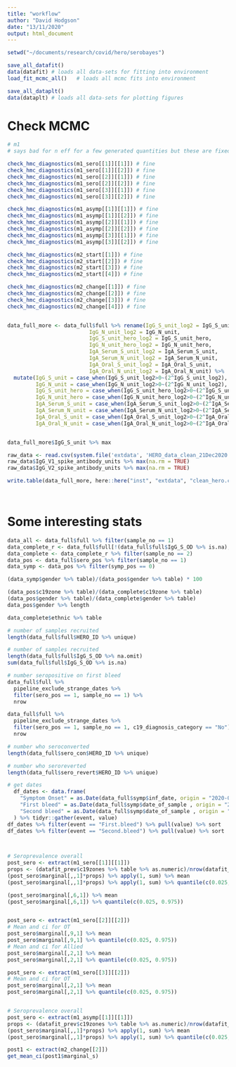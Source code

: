 ```yaml
---
title: "workflow"
author: "David Hodgson"
date: "13/11/2020"
output: html_document
---
```


```r

setwd("~/documents/research/covid/hero/serobayes")

```


```r

save_all_datafit()
data(datafit) # loads all data-sets for fitting into environment
load_fit_mcmc_all()   # loads all mcmc fits into environment

save_all_dataplt()
data(dataplt) # loads all data-sets for plotting figures

```

# Check MCMC

```r
# m1
# says bad for n eff for a few generated quantities but these are fixed values so their sd is 0.

check_hmc_diagnostics(m1_sero[[1]][[1]]) # fine
check_hmc_diagnostics(m1_sero[[1]][[2]]) # fine
check_hmc_diagnostics(m1_sero[[2]][[1]]) # fine
check_hmc_diagnostics(m1_sero[[2]][[2]]) # fine
check_hmc_diagnostics(m1_sero[[3]][[1]]) # fine
check_hmc_diagnostics(m1_sero[[3]][[2]]) # fine

check_hmc_diagnostics(m1_asymp[[1]][[1]]) # fine
check_hmc_diagnostics(m1_asymp[[1]][[2]]) # fine
check_hmc_diagnostics(m1_asymp[[2]][[1]]) # fine
check_hmc_diagnostics(m1_asymp[[2]][[2]]) # fine
check_hmc_diagnostics(m1_asymp[[3]][[1]]) # fine
check_hmc_diagnostics(m1_asymp[[3]][[2]]) # fine

check_hmc_diagnostics(m2_start[[1]]) # fine
check_hmc_diagnostics(m2_start[[2]]) # fine
check_hmc_diagnostics(m2_start[[3]]) # fine
check_hmc_diagnostics(m2_start[[4]]) # fine

check_hmc_diagnostics(m2_change[[1]]) # fine
check_hmc_diagnostics(m2_change[[2]]) # fine
check_hmc_diagnostics(m2_change[[3]]) # fine
check_hmc_diagnostics(m2_change[[4]]) # fine


data_full_more <- data_full$full %>% rename(IgG_S_unit_log2 = IgG_S_unit,
                          IgG_N_unit_log2 = IgG_N_unit,
                          IgG_S_unit_hero_log2 = IgG_S_unit_hero,
                          IgG_N_unit_hero_log2 = IgG_N_unit_hero,
                          IgA_Serum_S_unit_log2 = IgA_Serum_S_unit,
                          IgA_Serum_N_unit_log2 = IgA_Serum_N_unit,
                          IgA_Oral_S_unit_log2 = IgA_Oral_S_unit,
                          IgA_Oral_N_unit_log2 = IgA_Oral_N_unit) %>% 
  mutate(IgG_S_unit = case_when(IgG_S_unit_log2>0~(2^IgG_S_unit_log2), IgG_S_unit_log2 == 0~0),
         IgG_N_unit = case_when(IgG_N_unit_log2>0~(2^IgG_N_unit_log2), IgG_N_unit_log2 == 0~0),
         IgG_S_unit_hero = case_when(IgG_S_unit_hero_log2>0~(2^IgG_S_unit_hero_log2), IgG_S_unit_hero_log2 == 0~0), 
         IgG_N_unit_hero = case_when(IgG_N_unit_hero_log2>0~(2^IgG_N_unit_hero_log2), IgG_N_unit_hero_log2 == 0~0), 
         IgA_Serum_S_unit = case_when(IgA_Serum_S_unit_log2>0~(2^IgA_Serum_S_unit_log2), IgA_Serum_S_unit_log2 == 0~0), 
         IgA_Serum_N_unit = case_when(IgA_Serum_N_unit_log2>0~(2^IgA_Serum_N_unit_log2), IgA_Serum_N_unit_log2 == 0~0),
         IgA_Oral_S_unit = case_when(IgA_Oral_S_unit_log2>0~(2^IgA_Oral_S_unit_log2)*2000, IgA_Oral_S_unit_log2 == 0~0), 
         IgA_Oral_N_unit = case_when(IgA_Oral_N_unit_log2>0~(2^IgA_Oral_N_unit_log2)*2000, IgA_Oral_N_unit_log2 == 0~0))


data_full_more$IgG_S_unit %>% max

raw_data <- read.csv(system.file('extdata', 'HERO_data_clean_21Dec2020.csv', package='serobayes'))
raw_data$IgG_V1_spike_antibody_units %>% max(na.rm = TRUE)
raw_data$IgG_V2_spike_antibody_units %>% max(na.rm = TRUE)

write.table(data_full_more, here::here("inst", "extdata", "clean_hero.csv"), sep = ",", row.names = FALSE)

  
```

# Some interesting stats

```r

data_all <- data_full$full %>% filter(sample_no == 1)
data_complete_r <- data_full$full[!(data_full$full$IgG_S_OD %>% is.na),]
data_complete <- data_complete_r %>% filter(sample_no == 2)
data_pos <- data_full$sero_pos %>% filter(sample_no == 1)
data_symp <- data_pos %>% filter(symp_pos == 0)

(data_symp$gender %>% table)/(data_pos$gender %>% table) * 100

(data_pos$c19zone %>% table)/(data_complete$c19zone %>% table)
(data_pos$gender %>% table)/(data_complete$gender %>% table)
data_pos$gender %>% length

data_complete$ethnic %>% table

```


```r

# number of samples recruited
length(data_full$full$HERO_ID %>% unique)

# number of samples recruited
length(data_full$full$IgG_S_OD %>% na.omit)
sum(data_full$full$IgG_S_OD %>% is.na)

# number seropositive on first bleed
data_full$full %>%
  pipeline_exclude_strange_dates %>%
  filter(sero_pos == 1, sample_no == 1) %>%
  nrow

data_full$full %>%
  pipeline_exclude_strange_dates %>%
  filter(sero_pos == 1, sample_no == 1, c19_diagnosis_category == "No") %>%
  nrow

# number who seroconverted
length(data_full$sero_con$HERO_ID %>% unique)

# number who seroreverted
length(data_full$sero_revert$HERO_ID %>% unique)

# get dates
  df_dates <- data.frame(
    "Symptom Onset" = as.Date(data_full$symp$inf_date, origin = "2020-01-01")[seq(1, 326, 2)],
    "First bleed" = as.Date(data_full$symp$date_of_sample , origin = "2020-01-01")[seq(1, 326, 2)],
    "Second bleed" = as.Date(data_full$symp$date_of_sample , origin = "2020-01-01")[seq(2, 326, 2)]
  ) %>% tidyr::gather(event, value)
df_dates %>% filter(event == "First.bleed") %>% pull(value) %>% sort
df_dates %>% filter(event == "Second.bleed") %>% pull(value) %>% sort

 

```

```r

# Seroprevalence overall
post_sero <- extract(m1_sero[[1]][[1]])
props <- (datafit_prev$c19zones %>% table %>% as.numeric)/nrow(datafit_prev)
(post_sero$marginal[,,1]*props) %>% apply(1, sum) %>% mean
(post_sero$marginal[,,1]*props) %>% apply(1, sum) %>% quantile(c(0.025, 0.975))

(post_sero$marginal[,6,1]) %>% mean
(post_sero$marginal[,6,1]) %>% quantile(c(0.025, 0.975))


post_sero <- extract(m1_sero[[2]][[2]])
# Mean and ci for OT
post_sero$marginal[,9,1] %>% mean
post_sero$marginal[,9,1] %>% quantile(c(0.025, 0.975))
# Mean and ci for Allied
post_sero$marginal[,2,1] %>% mean
post_sero$marginal[,2,1] %>% quantile(c(0.025, 0.975))

post_sero <- extract(m1_sero[[3]][[2]])
# Mean and ci for OT
post_sero$marginal[,2,1] %>% mean
post_sero$marginal[,2,1] %>% quantile(c(0.025, 0.975))


# Seroprevalence overall
post_sero <- extract(m1_asymp[[1]][[1]])
props <- (datafit_prev$c19zones %>% table %>% as.numeric)/nrow(datafit_prev)
(post_sero$marginal[,,1]*props) %>% apply(1, sum) %>% mean
(post_sero$marginal[,,1]*props) %>% apply(1, sum) %>% quantile(c(0.025, 0.975))


```

```r

post1 <- extract(m2_change[[2]])
get_mean_ci(post1$marginal_s)

```

